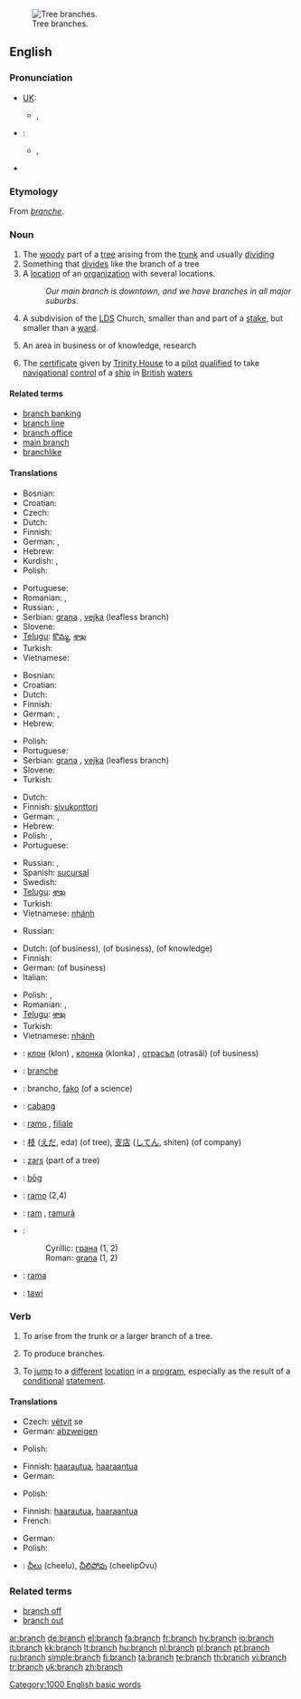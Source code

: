 {{wikipedia|branch (disambiguation)}}
[[Image:Acacia constricta branch.jpg|thumb|Tree branches.]]
==English==

===Pronunciation===
* [[w:RP|UK]]:
** {{IPA|/bra:nʧ/}}, {{SAMPA|/brA:ntS/}}
* {{a|GenAM}}:
** {{IPA|/brænʧ/}}, {{SAMPA|/br{ntS/}}
* {{audio|en-us-branch.ogg|Audio (US)}}
*: {{rhymes|ɑːntʃ}}

===Etymology===
From {{etyl|fro}} ''[[branche]]''.

===Noun===
{{en-noun|es}}
{{wikipedia}}

# The [[woody]] part of a [[tree]] arising from the [[trunk]] and usually [[dividing]]
# Something that [[divide]]s like the branch of a tree
# A [[location]] of an [[organization]] with several locations.
#: ''Our main branch is downtown, and we have branches in all major suburbs.''
# {{context|Mormonism}} A subdivision of the [[LDS]] Church, smaller than and part of a [[stake]], but smaller than a [[ward]].
# An area in business or of knowledge, research
# {{nautical}} The [[certificate]] given by [[Trinity House]] to a [[pilot]] [[qualified]] to take [[navigational]] [[control]] of a [[ship]] in [[British]] [[water]]s

====Related terms====
* [[branch banking]]
* [[branch line]]
* [[branch office]]
* [[main branch]]
* [[branchlike]]

====Translations====
{{trans-top|woody part of a tree arising from the trunk and usually dividing}}
* Bosnian: {{t-|bs|grana|f}}
* Croatian: {{t-|hr|grana|f}}
* Czech: {{t-|cs|větev|f}}
* Dutch: {{t+|nl|tak}}
* Finnish: {{t-|fi|oksa}}
* German: {{t+|de|Ast|m}}, {{t+|de|Zweig|m}}
* Hebrew: {{t-|he|ענף|m|tr=anaf|sc=Hebr}}
* Kurdish: {{KUchar|[[چرۆ]]}}, {{KUchar|[[لق]]}}
* Polish: {{t+|pl|gałąź|f}}
{{trans-mid}}
* Portuguese: {{t+|pt|galho|m}}
* Romanian: {{t+|ro|ram|n}}, {{t-|ro|ramură|f}}
* Russian: {{t+|ru|ветвь|f|sc=Cyrl}}, {{t+|ru|ветка|f|sc=Cyrl}}
* Serbian: [[grana]] {{f}}, [[vejka]] {{f}} (leafless branch)
* Slovene: {{t+|sl|veja|f}}
* [[Telugu]]: [[కొమ్మ]], [[శాఖ]]
* Turkish: {{t+|tr|dal}}
* Vietnamese: {{t+|vi|nhánh|xs=Vietnamese}}
{{trans-bottom}}

{{trans-top|something that divides like the branch of a tree}}
* Bosnian: {{t-|bs|grana|f}}
* Croatian: {{t-|hr|grana|f}}
* Dutch: {{t+|nl|tak}}
* Finnish: {{t-|fi|haara}}
* German: {{t+|de|Ästelung|m}}, {{t+|de|Zweigung|m}}
* Hebrew: {{t-|he|ענף|m|tr=anaf|sc=Hebr}}
{{trans-mid}}
* Polish: {{t|pl|rozgałęzienie|n}}
* Portuguese: {{t+|pt|ramo|m}}
* Serbian: [[grana]] {{f}}, [[vejka]] {{f}} (leafless branch)
* Slovene: {{t+|sl|veja|f}}
* Turkish: {{t+|tr|dal}}
{{trans-bottom}}

{{trans-top|office of an organization with several locations}}
* Dutch: {{t+|nl|filiaal}}
* Finnish: [[sivukonttori]]
* German: {{t+|de|Zweigstelle|f}}, {{t+|de|Filiale|f}}
* Hebrew: {{t-|he|סניף|m|tr=snif|sc=Hebr}}
* Polish: {{t|pl|oddział}}, {{t+|pl|filia}}
* Portuguese: {{t+|pt|filial|f}}
{{trans-mid}}
* Russian: {{t+|ru|отделение|n|sc=Cyrl}}, {{t+|ru|филиал|m|sc=Cyrl}}
* Spanish: [[sucursal]] {{f}}
* Swedish: {{t-|sv|filial}}
* [[Telugu]]: [[శాఖ]]
* Turkish: {{t+|tr|şube}}
* Vietnamese: [[nhánh]]
{{trans-bottom}}

{{trans-top|subdivision of the LDS Church}}
* Russian: {{t+|ru|приход|m|sc=Cyrl}}
{{trans-mid}}
{{trans-bottom}}

{{trans-top|an area in business or of knowledge, research}}
* Dutch: {{t+|nl|branch}} (of business), {{t|nl|bedrijfstak}} (of business), {{t+|nl|vakgebied}} (of knowledge)
* Finnish: {{t+|fi|ala}}
* German: {{t+|de|Branche|f}} (of business)
* Italian: {{t+|it|branca|f}}
{{trans-mid}}
* Polish: {{t+|pl|gałąź|f}}, {{t|pl|dział|m}}
* Romanian: {{t+|ro|ram|n}}, {{t-|ro|ramură|f}}
* [[Telugu]]: [[శాఖ]]
* Turkish: {{t+|tr|dal}}
* Vietnamese: [[nhánh]]
{{trans-bottom}}

{{trans-top|certificate given by Trinity House to a pilot qualified to take navigational control of a ship in British waters}}
{{trans-mid}}
{{trans-bottom}}

{{checktrans-top}}
* {{ttbc|Bulgarian}}: [[клон]] (klon) {{m}}, [[клонка]] (klonka) {{f}}, [[отрасъл]] (otrasăl) {{m}} (of business)
* {{ttbc|French}}: [[branche]] {{f}}
* {{ttbc|Ido}}: brancho, [[fako]] (of a science)
* {{ttbc|Indonesian}}: [[cabang]]
* {{ttbc|Italian}}: [[ramo]] {{m}}, [[filiale]] {{f}}
* {{ttbc|Japanese}}: [[枝]] ([[えだ]], eda) (of tree), [[支店]] ([[してん]], shiten) (of company)
* {{ttbc|Latvian}}: [[zars]] {{m}} (part of a tree)
* {{ttbc|Old English}}: [[bog|bōg]] {{n}}
* {{ttbc|Portuguese}}: [[ramo]] {{m}} (2,4)
* {{ttbc|Romanian}}: [[ram]] {{n}}, [[ramură]] {{f}}
* {{ttbc|Serbian}}:
*: Cyrillic: [[грана#Serbian|грана]] {{f}} (1, 2)
*: Roman: [[grana#Serbian|grana]] {{f}} (1, 2)
* {{ttbc|Spanish}}: [[rama]] {{f}}
* {{ttbc|Swahili}}: [[tawi]]
{{trans-bottom}}

===Verb===
{{en-verb|branch|es}}

# {{context|intransitive}} To arise from the trunk or a larger branch of a tree.
# {{context|intransitive}} To produce branches.
# {{context|intransitive|computing}} To [[jump]] to a [[different]] [[location]] in a [[program]], especially as the result of a [[conditional]] [[statement]].

====Translations====
{{trans-top|to arise from the trunk or a larger branch of a tree}}
* Czech: [[větvit]] se
* German: [[abzweigen]]
{{trans-mid}}
* Polish: {{t|pl|rozgałęziać się}}
{{trans-bottom}}

{{trans-top|to produce branches}}
* Finnish: [[haarautua]], [[haaraantua]]
* German: {{t+|de|verzweigen}}
{{trans-mid}}
* Polish: {{t|pl|rozgałęziać się}}
{{trans-bottom}}

{{trans-top|to jump to a different location in a program, especially as the result of a conditional statement}}
* Finnish: [[haarautua]], [[haaraantua]]
* French: {{t+|fr|brancher}}
{{trans-mid}}
* German: {{t+|de|springen}}
* Polish: {{t|pl|rozgałęziać się}}
{{trans-bottom}}

{{checktrans-top}}
* {{ttbc|Telugu}}: [[చీలు]] (cheelu), [[చీలిపోవు]] (cheelipOvu)
{{checktrans-mid}}
{{checktrans-bottom}}

===Related terms===
* [[branch off]]
* [[branch out]]

[[Category:1000 English basic words]]

[[ar:branch]]
[[de:branch]]
[[el:branch]]
[[fa:branch]]
[[fr:branch]]
[[hy:branch]]
[[io:branch]]
[[it:branch]]
[[kk:branch]]
[[lt:branch]]
[[hu:branch]]
[[nl:branch]]
[[pl:branch]]
[[pt:branch]]
[[ru:branch]]
[[simple:branch]]
[[fi:branch]]
[[ta:branch]]
[[te:branch]]
[[th:branch]]
[[vi:branch]]
[[tr:branch]]
[[uk:branch]]
[[zh:branch]]